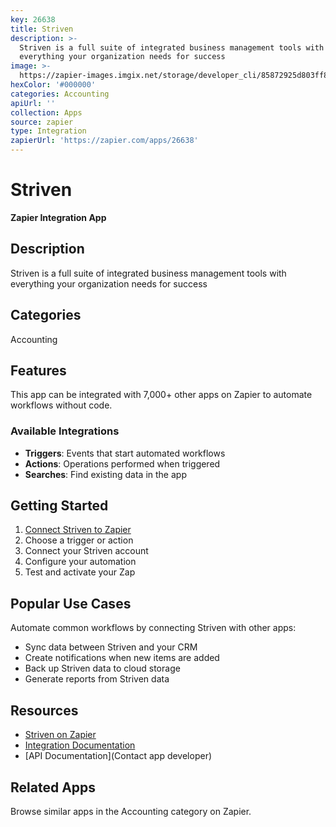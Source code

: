 ```yaml
---
key: 26638
title: Striven
description: >-
  Striven is a full suite of integrated business management tools with
  everything your organization needs for success
image: >-
  https://zapier-images.imgix.net/storage/developer_cli/85872925d803ff812ef4528e982f8be7.png?auto=format%2Ccompress&ixlib=python-3.0.0&q=50
hexColor: '#000000'
categories: Accounting
apiUrl: ''
collection: Apps
source: zapier
type: Integration
zapierUrl: 'https://zapier.com/apps/26638'
---
```

# Striven

**Zapier Integration App**

## Description

Striven is a full suite of integrated business management tools with everything your organization needs for success

## Categories

Accounting

## Features

This app can be integrated with 7,000+ other apps on Zapier to automate workflows without code.

### Available Integrations

- **Triggers**: Events that start automated workflows
- **Actions**: Operations performed when triggered
- **Searches**: Find existing data in the app

## Getting Started

1. [Connect Striven to Zapier](https://zapier.com/apps/26638)
2. Choose a trigger or action
3. Connect your Striven account
4. Configure your automation
5. Test and activate your Zap

## Popular Use Cases

Automate common workflows by connecting Striven with other apps:

- Sync data between Striven and your CRM
- Create notifications when new items are added
- Back up Striven data to cloud storage
- Generate reports from Striven data

## Resources

- [Striven on Zapier](https://zapier.com/apps/26638)
- [Integration Documentation](https://zapier.com/apps/26638/integrations)
- [API Documentation](Contact app developer)

## Related Apps

Browse similar apps in the Accounting category on Zapier.
